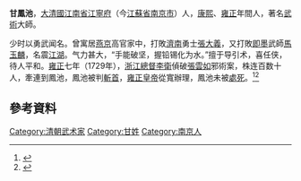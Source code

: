 {{Refimprove|time=2017-10-14T15:21:27+00:00}}
{{重寫}}

'''甘鳳池'''，[[大清國|大清國]][[江南省|江南省]][[江寧府|江寧府]]（今[[江蘇省|江蘇省]][[南京市|南京市]]）人，[[康熙|康熙]]、[[雍正|雍正]]年間人，著名[[武術|武術]]大師。

少时以勇武闻名。曾寓居[[燕京|燕京]]高官家中，打敗[[濟南|濟南]]勇士[[張大義|張大義]]，又打敗[[即墨|即墨]]武師[[馬玉麟|馬玉麟]]，名震[[江湖|江湖]]。气力甚大，“手能破坚，握铅锡化为水。”擅于导引术，喜任侠，待人平和。[[雍正|雍正]]七年（1729年），[[浙江總督|浙江總督]][[李衛|李衛]]偵破[[張雲如|張雲如]]邪術案，株连百数十人，牽連到鳳池，鳳池被判[[斬首|斬首]]，[[雍正皇帝|雍正皇帝]]從寬辦理，鳳池未被[[處死|處死]]。<ref>{{wikisource-inline |清史稿/卷505|《清史稿·列傳二百九十二·藝術四·甘鳳池》}}</ref><ref name="莊吉發2005">{{cite book|author=莊吉發|title=《雍正事典》| url=https://books.google.com/books?id=5aq2AAAAQBAJ&pg=PA141|date=2005-07-16|publisher=遠流出版|isbn=978-957-32-5563-5|page=141}}</ref>

==參考資料==
{{reflist}}

[[Category:清朝武术家|Category:清朝武术家]]
[[Category:甘姓|Category:甘姓]]
[[Category:南京人|Category:南京人]]